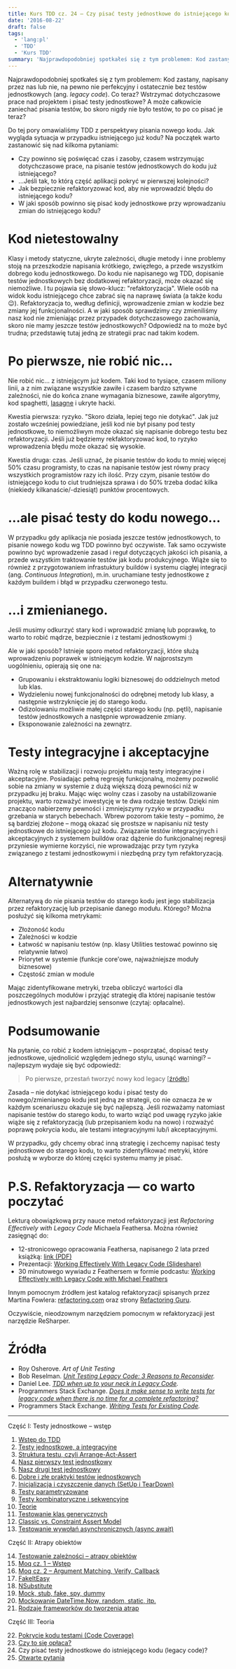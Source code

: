 ```yaml
---
title: Kurs TDD cz. 24 — Czy pisać testy jednostkowe do istniejącego kodu (legacy code)?
date: '2016-08-22'
draft: false
tags:
  - 'lang:pl'
  - 'TDD'
  - 'Kurs TDD'
summary: 'Najprawdopodobniej spotkałeś się z tym problemem: Kod zastany, napisany przez nas lub nie, na pewno nie perfekcyjny i ostatecznie bez testów jednostkowych (ang. legacy code). Co teraz? Wstrzymać dotychczasowe prace nad projektem i pisać testy jednostkowe? A może całkowicie zaniechać pisania testów, bo skoro nigdy nie było testów, to po co pisać je teraz? Do tej pory omawialiśmy TDD z perspektywy pisania nowego kodu. Jak wygląda sytuacja w przypadku istniejącego już kodu?'
---
```


Najprawdopodobniej spotkałeś się z tym problemem: Kod zastany, napisany przez nas lub nie, na pewno nie perfekcyjny i ostatecznie bez testów jednostkowych (ang. _legacy code_). Co teraz? Wstrzymać dotychczasowe prace nad projektem i pisać testy jednostkowe? A może całkowicie zaniechać pisania testów, bo skoro nigdy nie było testów, to po co pisać je teraz?

Do tej pory omawialiśmy TDD z perspektywy pisania nowego kodu. Jak wygląda sytuacja w przypadku istniejącego już kodu? Na początek warto zastanowić się nad kilkoma pytaniami:

*   Czy powinno się poświęcać czas i zasoby, czasem wstrzymując dotychczasowe prace, na pisanie testów jednostkowych do kodu już istniejącego?
*   …Jeśli tak, to którą część aplikacji pokryć w pierwszej kolejności?
*   Jak bezpiecznie refaktoryzować kod, aby nie wprowadzić błędu do istniejącego kodu?
*   W jaki sposób powinno się pisać kody jednostkowe przy wprowadzaniu zmian do istniejącego kodu?

# Kod nietestowalny

Klasy i metody statyczne, ukryte zależności, długie metody i inne problemy stoją na przeszkodzie napisania krótkiego, zwięzłego, a przede wszystkim dobrego kodu jednostkowego. Do kodu nie napisanego wg TDD, dopisanie testów jednostkowych bez dodatkowej refaktoryzacji, może okazać się niemożliwe. I tu pojawia się słowo-klucz: "refaktoryzacja". Wiele osób na widok kodu istniejącego chce zabrać się na naprawę świata (a także kodu 😉). Refaktoryzacja to, według definicji, wprowadzenie zmian w kodzie bez zmiany jej funkcjonalności. A w jaki sposób sprawdzimy czy zmieniliśmy nasz kod nie zmieniając przez przypadek dotychczasowego zachowania, skoro nie mamy jeszcze testów jednostkowych? Odpowiedź na to może być trudna; przedstawię tutaj jedną ze strategii prac nad takim kodem.

# Po pierwsze, nie robić nic…

Nie robić nic… z istniejącym już kodem. Taki kod to tysiące, czasem miliony linii, a z nim związane wszystkie zawiłe i czasem bardzo sztywne zależności, nie do końca znane wymagania biznesowe, zawiłe algorytmy, kod spaghetti, [lasagne](http://c2.com/cgi/wiki?LasagnaCode) i ukryte hacki.

Kwestia pierwsza: ryzyko. "Skoro działa, lepiej tego nie dotykać". Jak już zostało wcześniej powiedziane, jeśli kod nie był pisany pod testy jednostkowe, to niemożliwym może okazać się napisanie dobrego testu bez refaktoryzacji. Jeśli już będziemy rekfaktoryzować kod, to ryzyko wprowadzenia błędu może okazać się wysokie.

Kwestia druga: czas. Jeśli uznać, że pisanie testów do kodu to mniej więcej 50% czasu programisty, to czas na napisanie testów jest równy pracy wszystkich programistów razy ich ilość. Przy czym, pisanie testów do istniejącego kodu to ciut trudniejsza sprawa i do 50% trzeba dodać kilka (niekiedy kilkanaście/-dziesiąt) punktów procentowych.

# …ale pisać testy do kodu nowego…

W przypadku gdy aplikacja nie posiada jeszcze testów jednostkowych, to pisanie nowego kodu wg TDD powinno być oczywiste. Tak samo oczywiste powinno być wprowadzenie zasad i reguł dotyczących jakości ich pisania, a przede wszystkim traktowanie testów jak kodu produkcyjnego. Wiąże się to również z przygotowaniem infrastuktury buildów i systemu ciągłej integracji (ang. _Continuous Integration_), m.in. uruchamiane testy jednostkowe z każdym buildem i błąd w przypadku czerwonego testu.

# …i zmienianego.

Jeśli musimy odkurzyć stary kod i wprowadzić zmianę lub poprawkę, to warto to robić mądrze, bezpiecznie i z testami jednostkowymi :)

Ale w jaki sposób? Istnieje sporo metod refaktoryzacji, które służą wprowadzeniu poprawek w istniejącym kodzie. W najprostszym uogólnieniu, opierają się one na:

*   Grupowaniu i ekstraktowaniu logiki biznesowej do oddzielnych metod lub klas.
*   Wydzieleniu nowej funkcjonalności do odrębnej metody lub klasy, a następnie wstrzyknięcie jej do starego kodu.
*   Odizolowaniu możliwie małej części starego kodu (np. pętli), napisanie testów jednostkowych a następnie wprowadzenie zmiany.
*   Eksponowanie zależności na zewnątrz.

# Testy integracyjne i akceptacyjne

Ważną rolę w stabilizacji i rozwoju projektu mają testy integracyjne i akceptacyjne. Posiadając pełną regresję funkcjonalną, możemy pozwolić sobie na zmiany w systemie z dużą większą dozą pewności niż w przypadku jej braku. Mając więc wolny czas i zasoby na ustabilizowanie projektu, warto rozważyć inwestycję w te dwa rodzaje testów. Dzięki nim znacząco nabierzemy pewności i zmniejszymy ryzyko w przypadku grzebania w starych bebechach. Wbrew pozorom takie testy – pomimo, że są bardziej złożone – mogą okazać się prostsze w napisaniu niż testy jednostkowe do istniejącego już kodu. Związanie testów integracyjnych i akceptacyjnych z systemem buildów oraz dążenie do funkcjonalnej regresji przyniesie wymierne korzyści, nie wprowadzając przy tym ryzyka związanego z testami jednostkowymi i niezbędną przy tym refaktoryzacją.

# Alternatywnie

Alternatywą do nie pisania testów do starego kodu jest jego stabilizacja przez refaktoryzację lub przepisanie danego modułu. Którego? Można posłużyć się kilkoma metrykami:

*   Złożoność kodu
*   Zależności w kodzie
*   Łatwość w napisaniu testów (np. klasy Utilities testować powinno się relatywnie łatwo)
*   Priorytet w systemie (funkcje core'owe, najważniejsze moduły biznesowe)
*   Częstość zmian w module

Mając zidentyfikowane metryki, trzeba obliczyć wartości dla poszczególnych modułów i przyjąć strategię dla której napisanie testów jednostkowych jest najbardziej sensonwe (czytaj: opłacalne).

# Podsumowanie

Na pytanie, co robić z kodem istniejącym – posprzątać, dopisać testy jednostkowe, ujednolicić względem jednego stylu, usunąć warningi? – najlepszym wydaje się być odpowiedź:

> Po pierwsze, przestań tworzyć nowy kod legacy \[[źródło](http://stackoverflow.com/a/146951/297823)\]

Zasada – nie dotykać istniejącego kodu i pisać testy do nowego/zmienianego kodu jest jedną ze strategii, co nie oznacza że w każdym scenariuszu okazuje się być najlepszą. Jeśli rozważamy natomiast napisanie testów do starego kodu, to warto wziąć pod uwagę ryzyko jakie wiąże się z refaktoryzacją (lub przepisaniem kodu na nowo) i rozważyć poprawę pokrycia kodu, ale testami integracyjnymi lub/i akceptacyjnymi.

W przypadku, gdy chcemy obrać inną strategię i zechcemy napisać testy jednostkowe do starego kodu, to warto zidentyfikować metryki, które posłużą w wyborze do której części systemu mamy je pisać.

# P.S. Refaktoryzacja — co warto poczytać

Lekturą obowiązkową przy nauce metod refaktoryzacji jest _Refactoring Effectively with Legacy Code_ Michaela Feathersa. Można również zasięgnąć do:

*   12-stronicowego opracowania Feathersa, napisanego 2 lata przed książką: [link (PDF)](http://www.netobjectives.com/system/files/WorkingEffectivelyWithLegacyCode.pdf)
*   Prezentacji: [Working Effectively With Legacy Code (Slideshare)](http://www.slideshare.net/nashjain/working-effectively-with-legacy-code-presentation)
*   30 minutowego wywiadu z Feathersem w formie podcastu: [Working Effectively with Legacy Code with Michael Feathers](http://www.hanselminutes.com/165/working-effectively-with-legacy-code-with-michael-feathers)

Innym pomocnym źródłem jest katalog refaktoryzacji spisanych przez Martina Fowlera: [refactoring.com](http://www.refactoring.com/catalog/) oraz strony [Refactoring Guru](https://refactoring.guru/refactoring/catalog).

Oczywiście, nieodzownym narzędziem pomocnym w refaktoryzacji jest narzędzie ReSharper.

# Źródła

*   Roy Osherove. _Art of Unit Testing_
*   Bob Reselman. _[Unit Testing Legacy Code: 3 Reasons to Reconsider](http://blog.smartbear.com/code-review/unit-testing-legacy-code/)._
*   Daniel Lee. _[TDD when up to your neck in Legacy Code](https://danlimerick.wordpress.com/2012/04/25/tdd-when-up-to-your-neck-in-legacy-code/)._
*   Programmers Stack Exchange. [_Does it make sense to write tests for legacy code when there is no time for a complete refactoring?_](http://programmers.stackexchange.com/questions/227893/does-it-make-sense-to-write-tests-for-legacy-code-when-there-is-no-time-for-a-co)
*   Programmers Stack Exchange. _[Writing Tests for Existing Code](http://programmers.stackexchange.com/questions/207401/writing-tests-for-existing-code)._


----


Część I: Testy jednostkowe – wstęp

1. [Wstęp do TDD](/posts/kurs-tdd-1-wstep/)
2. [Testy jednostkowe, a integracyjne](/posts/kurs-tdd-2-testy-jednostkowe-a-testy-integracyjne/)
3. [Struktura testu, czyli Arrange-Act-Assert](/posts/kurs-tdd-3-struktura-test-czyli-arrange-act-assert)
4. [Nasz pierwszy test jednostkowy](/posts/kurs-tdd-4-nasz-pierwszy-test-jednostkowy)
5. [Nasz drugi test jednostkowy](/posts/kurs-tdd-5-nasz-drugi-test-jednostkowy)
6. [Dobre i złe praktyki testów jednostkowych](/posts/kurs-tdd-6-dobre-i-zle-praktyki-testow-jednostkowych)
7. [Inicjalizacja i czyszczenie danych (SetUp i TearDown)](/posts/kurs-tdd-7-inicjalizacja-i-czyszczenie-danych-setup-i-teardown/)
8. [Testy parametryzowane](/posts/kurs-tdd-8-testy-parametryzowane)
9. [Testy kombinatoryczne i sekwencyjne](/posts/kurs-tdd-9-testy-kombinatoryczne-i-sekwencyjne)
10. [Teorie](/posts/kurs-tdd-10-teorie)
11. [Testowanie klas generycznych](/posts/kurs-tdd-11-testowanie-klas-generycznych)
12. [Classic vs. Constraint Assert Model](/posts/kurs-tdd-12-classic-vs-constraint-assert-model)
13. [Testowanie wywołań asynchronicznych (async await)](/posts/kurs-tdd-13-testowanie-wywolan-asynchronicznych-async-await)


Część II: Atrapy obiektów

14. [Testowanie zależności – atrapy obiektów](/posts/kurs-tdd-14-testowanie-zaleznosci-atrapy-obiektow)
2. [Moq cz. 1 – Wstęp](/posts/kurs-tdd-15-wstep-do-moq)
3. [Moq cz. 2 – Argument Matching, Verify, Callback](/posts/kurs-tdd-16-zaawansowane-techniki-moq-argument-matching-verify-callback)
4. [FakeItEasy](/posts/kurs-tdd-17-fakeiteasy)
5. [NSubstitute](/posts/kurs-tdd-18-nsubstitute)
6. [Mock, stub, fake, spy, dummy](/posts/kurs-tdd-19-mock-stub-fake-spy-dummy)
7. [Mockowanie DateTime.Now, random, static, itp.](/posts/kurs-tdd-20-mockowanie-datetime-now-random-static-itp)
8. [Rodzaje frameworków do tworzenia atrap](/posts/kurs-tdd-21-rodzaje-frameworkow-do-tworzenia-atrap/)

Część III: Teoria

22. [Pokrycie kodu testami (Code Coverage)](/posts/kurs-tdd-22-pokrycie-kodu-testami-code-coverage/)
1. [Czy to się opłaca?](/posts/kurs-tdd-23-czy-to-sie-oplaca/)
1. Czy pisać testy jednostkowe do istniejącego kodu (legacy code)?
1. [Otwarte pytania](/posts/kurs-tdd-25-otwarte-pytania/)
